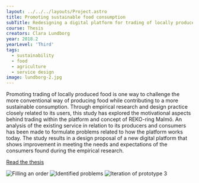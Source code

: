 ---
layout: ../../../layouts/Project.astro
title: Promoting sustainable food consumption
subTitle: Redesigning a digital platform for trading of locally produced food
course: Thesis
creators: Clara Lundborg
year: 2018.2
yearLevel: 'Third'
tags:
  - sustainability
  - food
  - agriculture
  - service design
image: lundborg-2.jpg
---

Promoting trading of locally produced food is one way to challenge the more conventional way of producing food while contributing to a more sustainable consumption. Through empirical research and design practice closely related to its users, this study has explored the motivational aspects behind trading within the platform and concept of REKO-ring Malmö. An analysis of the existing service in relation to its producers and consumers has been made to formulate problems related to how the platform works today. The study results in a design proposal of a new digital platform that shows improvement in meeting the needs and expectations of the consumers found during the empirical research.

[Read the thesis](http://hdl.handle.net/2043/25650)

<ImageSet>

![Filling an order](lundborg-1.jpg 'Filling an order')
![Identified problems](lundborg-2.png 'Identified problems')
![Iteration of prototype 3](lundborg-29.png 'Iteration of prototype 3')

</ImageSet>